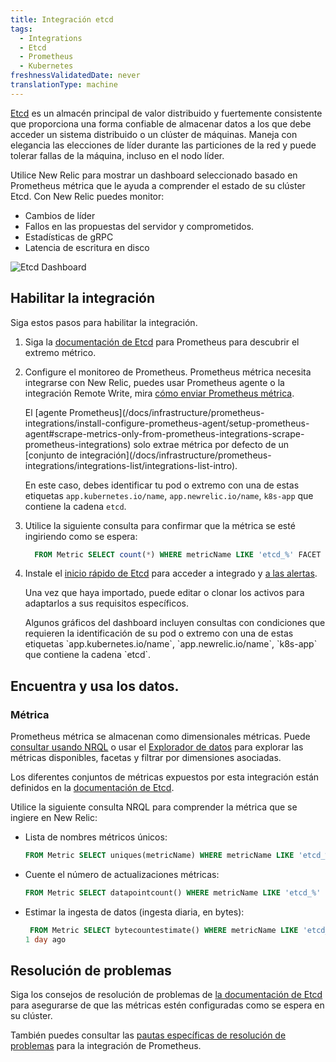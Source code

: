 ```yaml
---
title: Integración etcd
tags:
  - Integrations
  - Etcd
  - Prometheus
  - Kubernetes
freshnessValidatedDate: never
translationType: machine
---
```



[Etcd](https://etcd.io/) es un almacén principal de valor distribuido y fuertemente consistente que proporciona una forma confiable de almacenar datos a los que debe acceder un sistema distribuido o un clúster de máquinas. Maneja con elegancia las elecciones de líder durante las particiones de la red y puede tolerar fallas de la máquina, incluso en el nodo líder.

Utilice New Relic para mostrar un dashboard seleccionado basado en Prometheus métrica que le ayuda a comprender el estado de su clúster Etcd. Con New Relic puedes monitor:

* Cambios de líder
* Fallos en las propuestas del servidor y comprometidos.
* Estadísticas de gRPC
* Latencia de escritura en disco

<img
  title="Etcd Dashboard"
  alt="Etcd Dashboard"
  src={kubernetesEtcdDashboard}
/>

## Habilitar la integración

Siga estos pasos para habilitar la integración.

1. Siga la [documentación de Etcd](https://etcd.io/docs/v3.5/op-guide/monitoring/) para Prometheus para descubrir el extremo métrico.

2. Configure el monitoreo de Prometheus. Prometheus métrica necesita integrarse con New Relic, puedes usar Prometheus agente o la integración Remote Write, mira [cómo enviar Prometheus métrica](/docs/infrastructure/prometheus-integrations/get-started/send-prometheus-metric-data-new-relic/).

   <Callout variant="important">
     El [agente Prometheus](/docs/infrastructure/prometheus-integrations/install-configure-prometheus-agent/setup-prometheus-agent#scrape-metrics-only-from-prometheus-integrations-scrape-prometheus-integrations) solo extrae métrica por defecto de un [conjunto de integración](/docs/infrastructure/prometheus-integrations/integrations-list/integrations-list-intro).

     En este caso, debes identificar tu pod o extremo con una de estas etiquetas `app.kubernetes.io/name`, `app.newrelic.io/name`, `k8s-app` que contiene la cadena `etcd`.
   </Callout>

3. Utilice la siguiente consulta para confirmar que la métrica se esté ingiriendo como se espera:

   ```sql
     FROM Metric SELECT count(*) WHERE metricName LIKE 'etcd_%' FACET metricName LIMIT MAX
   ```

4. Instale el [inicio rápido de Etcd](https://newrelic.com/instant-observability/etcd) para acceder a <InlinePopover type="dashboards"/>integrado y [a las alertas](/docs/alerts-applied-intelligence/new-relic-alerts/learn-alerts/introduction-alerts/).

   Una vez que haya importado, puede editar o clonar los activos para adaptarlos a sus requisitos específicos.

   <Callout variant="important">
     Algunos gráficos del dashboard incluyen consultas con condiciones que requieren la identificación de su pod o extremo con una de estas etiquetas `app.kubernetes.io/name`, `app.newrelic.io/name`, `k8s-app` que contiene la cadena `etcd`.
   </Callout>

## Encuentra y usa los datos.

### Métrica

Prometheus métrica se almacenan como dimensionales métricas. Puede [consultar usando NRQL](/docs/telemetry-data-platform/get-data/apis/query-metric-data-type/) o usar el [Explorador de datos](/docs/query-your-data/explore-query-data/browse-data/introduction-data-explorer/) para explorar las métricas disponibles, facetas y filtrar por dimensiones asociadas.

Los diferentes conjuntos de métricas expuestos por esta integración están definidos en la [documentación de Etcd](https://etcd.io/docs/v3.5/metrics/).

Utilice la siguiente consulta NRQL para comprender la métrica que se ingiere en New Relic:

* Lista de nombres métricos únicos:

  ```sql
  FROM Metric SELECT uniques(metricName) WHERE metricName LIKE 'etcd_%' LIMIT MAX
  ```

* Cuente el número de actualizaciones métricas:

  ```sql
  FROM Metric SELECT datapointcount() WHERE metricName LIKE 'etcd_%' LIMIT MAX
  ```

* Estimar la ingesta de datos (ingesta diaria, en bytes):

  ```sql
   FROM Metric SELECT bytecountestimate() WHERE metricName LIKE 'etcd_%' SINCE
  1 day ago
  ```

## Resolución de problemas

Siga los consejos de resolución de problemas de [la documentación de Etcd](https://etcd.io/docs/v3.5/op-guide/monitoring/) para asegurarse de que las métricas estén configuradas como se espera en su clúster.

También puedes consultar las [pautas específicas de resolución de problemas](/docs/infrastructure/prometheus-integrations/troubleshooting/no-data-appears-prometheus-integration) para la integración de Prometheus.